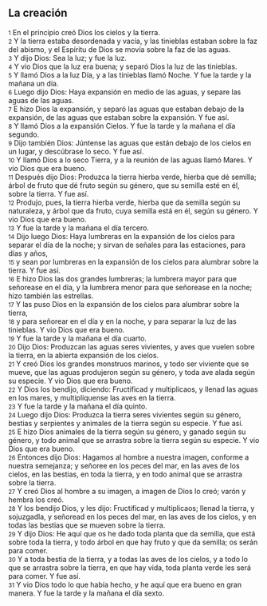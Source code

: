 == La creación ==

{{anchor|1}} <small>1</small> En el principio creó Dios los cielos y la tierra.<br>
{{anchor|2}} <small>2</small> Y la tierra estaba desordenada y vacía, y las tinieblas estaban sobre la faz del abismo, y el Espíritu de Dios se movía sobre la faz de las aguas.<br>
{{anchor|3}} <small>3</small> Y dijo Dios: Sea la luz; y fue la luz.<br>
{{anchor|4}} <small>4</small> Y vio Dios que la luz era buena; y separó Dios la luz de las tinieblas.<br>
{{anchor|5}} <small>5</small> Y llamó Dios a la luz Día, y a las tinieblas llamó Noche. Y fue la tarde y la mañana un día.<br>
{{anchor|6}} <small>6</small> Luego dijo Dios: Haya expansión en medio de las aguas, y separe las aguas de las aguas.<br>
{{anchor|7}} <small>7</small> E hizo Dios la expansión, y separó las aguas que estaban debajo de la expansión, de las aguas que estaban sobre la expansión. Y fue así.<br>
{{anchor|8}} <small>8</small> Y llamó Dios a la expansión Cielos. Y fue la tarde y la mañana el día segundo.<br>
{{anchor|9}} <small>9</small> Dijo también Dios: Júntense las aguas que están debajo de los cielos en un lugar, y descúbrase lo seco. Y fue así.<br>
{{anchor|10}} <small>10</small> Y llamó Dios a lo seco Tierra, y a la reunión de las aguas llamó Mares. Y vio Dios que era bueno.<br>
{{anchor|11}} <small>11</small> Después dijo Dios: Produzca la tierra hierba verde, hierba que dé semilla; árbol de fruto que dé fruto según su género, que su semilla esté en él, sobre la tierra. Y fue así.<br>
{{anchor|12}} <small>12</small> Produjo, pues, la tierra hierba verde, hierba que da semilla según su naturaleza, y árbol que da fruto, cuya semilla está en él, según su género. Y vio Dios que era bueno.<br>
{{anchor|13}} <small>13</small> Y fue la tarde y la mañana el día tercero.<br>
{{anchor|14}} <small>14</small> Dijo luego Dios: Haya lumbreras en la expansión de los cielos para separar el día de la noche; y sirvan de señales para las estaciones, para días y años,<br>
{{anchor|15}} <small>15</small> y sean por lumbreras en la expansión de los cielos para alumbrar sobre la tierra. Y fue así.<br>
{{anchor|16}} <small>16</small> E hizo Dios las dos grandes lumbreras; la lumbrera mayor para que señorease en el día, y la lumbrera menor para que señorease en la noche; hizo también las estrellas.<br>
{{anchor|17}} <small>17</small> Y las puso Dios en la expansión de los cielos para alumbrar sobre la tierra,<br>
{{anchor|18}} <small>18</small> y para señorear en el día y en la noche, y para separar la luz de las tinieblas. Y vio Dios que era bueno.<br>
{{anchor|19}} <small>19</small> Y fue la tarde y la mañana el día cuarto.<br>
{{anchor|20}} <small>20</small> Dijo Dios: Produzcan las aguas seres vivientes, y aves que vuelen sobre la tierra, en la abierta expansión de los cielos.<br>
{{anchor|21}} <small>21</small> Y creó Dios los grandes monstruos marinos, y todo ser viviente que se mueve, que las aguas produjeron según su género, y toda ave alada según su especie. Y vio Dios que era bueno.<br>
{{anchor|22}} <small>22</small> Y Dios los bendijo, diciendo: Fructificad y multiplicaos, y llenad las aguas en los mares, y multiplíquense las aves en la tierra.<br>
{{anchor|23}} <small>23</small> Y fue la tarde y la mañana el día quinto.<br>
{{anchor|24}} <small>24</small> Luego dijo Dios: Produzca la tierra seres vivientes según su género, bestias y serpientes y animales de la tierra según su especie. Y fue así.<br>
{{anchor|25}} <small>25</small> E hizo Dios animales de la tierra según su género, y ganado según su género, y todo animal que se arrastra sobre la tierra según su especie. Y vio Dios que era bueno.<br>
{{anchor|26}} <small>26</small> Entonces dijo Dios: Hagamos al hombre a nuestra imagen, conforme a nuestra semejanza; y señoree en los peces del mar, en las aves de los cielos, en las bestias, en toda la tierra, y en todo animal que se arrastra sobre la tierra.<br>
{{anchor|27}} <small>27</small> Y creó Dios al hombre a su imagen, a imagen de Dios lo creó; varón y hembra los creó.<br>
{{anchor|28}} <small>28</small> Y los bendijo Dios, y les dijo: Fructificad y multiplicaos; llenad la tierra, y sojuzgadla, y señoread en los peces del mar, en las aves de los cielos, y en todas las bestias que se mueven sobre la tierra.<br>
{{anchor|29}} <small>29</small> Y dijo Dios: He aquí que os he dado toda planta que da semilla, que está sobre toda la tierra, y todo árbol en que hay fruto y que da semilla; os serán para comer.<br>
{{anchor|30}} <small>30</small> Y a toda bestia de la tierra, y a todas las aves de los cielos, y a todo lo que se arrastra sobre la tierra, en que hay vida, toda planta verde les será para comer. Y fue así.<br>
{{anchor|31}} <small>31</small> Y vio Dios todo lo que había hecho, y he aquí que era bueno en gran manera. Y fue la tarde y la mañana el día sexto.<br>
